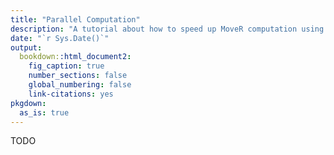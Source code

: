 ```yaml
---
title: "Parallel Computation"
description: "A tutorial about how to speed up MoveR computation using parallel processing."
date: "`r Sys.Date()`"
output: 
  bookdown::html_document2:
    fig_caption: true
    number_sections: false
    global_numbering: false
    link-citations: yes
pkgdown:
  as_is: true
---
```


TODO